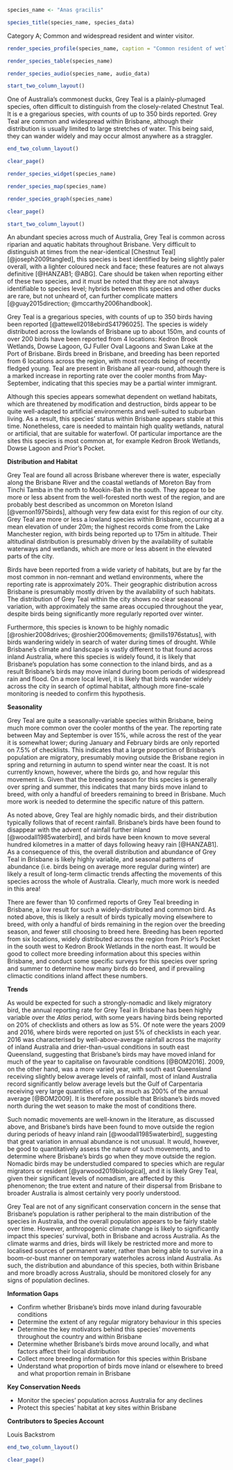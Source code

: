 ```r
species_name <- "Anas gracilis"
```

```r
species_title(species_name, species_data)
```

Category A; Common and widespread resident and winter visitor.

```r
render_species_profile(species_name, caption = "Common resident of wetlands and waterways across Brisbane. More records in winter, suggesting a degree of migratory behaviour, although occurrence fluctuates year-to-year. Breeds during spring and summer. Not of conservation concern.")
```

```r
render_species_table(species_name)
```

```r
render_species_audio(species_name, audio_data)
```

```r
start_two_column_layout()
```

One of Australia's commonest ducks, Grey Teal is a plainly-plumaged species, often difficult to distinguish from the closely-related Chestnut Teal. It is e a gregarious species, with counts of up to 350 birds reported. Grey Teal are common and widespread within Brisbane, although their distribution is usually limited to large stretches of water. This being said, they can wander widely and may occur almost anywhere as a straggler.

```r
end_two_column_layout()
```

```r
clear_page()
```

```r
render_species_widget(species_name)
```

```r
render_species_map(species_name)
```

```r
render_species_graph(species_name)
```

```r
clear_page()
```

```r
start_two_column_layout()
```

An abundant species across much of Australia, Grey Teal is common across riparian and aquatic habitats throughout Brisbane. Very difficult to distinguish at times from the near-identical [Chestnut Teal] [@joseph2009tangled], this species is best identified by being slightly paler overall, with a lighter coloured neck and face; these features are not always definitive [@HANZAB1; @ABG]. Care should be taken when reporting either of these two species, and it must be noted that they are not always identifiable to species level; hybrids between this species and other ducks are rare, but not unheard of, can further complicate matters [@guay2015direction; @mccarthy2006handbook].

Grey Teal is a gregarious species, with counts of up to 350 birds having been reported [@attewell2018ebirdS41796025]. The species is widely distributed across the lowlands of Brisbane up to about 150m, and counts of over 200 birds have been reported from 4 locations: Kedron Brook Wetlands, Dowse Lagoon, GJ Fuller Oval Lagoons and Swan Lake at the Port of Brisbane. Birds breed in Brisbane, and breeding has been reported from 6 locations across the region, with most records being of recently fledged young. Teal are present in Brisbane all year-round, although there is a marked increase in reporting rate over the cooler months from May-September, indicating that this species may be a partial winter immigrant.

Although this species appears somewhat dependent on wetland habitats, which are threatened by modification and destruction, birds appear to be quite well-adapted to artificial environments and well-suited to suburban living. As a result, this species' status within Brisbane appears stable at this time. Nonetheless, care is needed to maintain high quality wetlands, natural or artificial, that are suitable for waterfowl. Of particular importance are the sites this species is most common at, for example Kedron Brook Wetlands, Dowse Lagoon and Prior's Pocket.

**Distribution and Habitat**

Grey Teal are found all across Brisbane wherever there is water, especially along the Brisbane River and the coastal wetlands of Moreton Bay from Tinchi Tamba in the north to Mookin-Bah in the south. They appear to be more or less absent from the well-forested north west of the region, and are probably best described as uncommon on Moreton Island [@vernon1975birds], although very few data exist for this region of our city. Grey Teal are more or less a lowland species within Brisbane, occurring at a mean elevation of under 20m; the highest records come from the Lake Manchester region, with birds being reported up to 175m in altitude. Their altitudinal distribution is presumably driven by the availability of suitable waterways and wetlands, which are more or less absent in the elevated parts of the city.

Birds have been reported from a wide variety of habitats, but are by far the most common in non-remnant and wetland environments, where the reporting rate is approximately 20%. Their geographic distribution across Brisbane is presumably mostly driven by the availability of such habitats. The distribution of Grey Teal within the city shows no clear seasonal variation, with approximately the same areas occupied throughout the year, despite birds being significantly more regularly reported over winter.

Furthermore, this species is known to be highly nomadic [@roshier2008drives; @roshier2006movements; @mills1976status], with birds wandering widely in search of water during times of drought. While Brisbane's climate and landscape is vastly different to that found across inland Australia, where this species is widely found, it is likely that Brisbane's population has some connection to the inland birds, and as a result Brisbane's birds may move inland during boom periods of widespread rain and flood. On a more local level, it is likely that birds wander widely across the city in search of optimal habitat, although more fine-scale monitoring is needed to confirm this hypothesis.

**Seasonality**

Grey Teal are quite a seasonally-variable species within Brisbane, being much more common over the cooler months of the year. The reporting rate between May and September is over 15%, while across the rest of the year it is somewhat lower; during January and February birds are only reported on 7.5% of checklists. This indicates that a large proportion of Brisbane's population are migratory, presumably moving outside the Brisbane region in spring and returning in autumn to spend winter near the coast. It is not currently known, however, where the birds go, and how regular this movement is. Given that the breeding season for this species is generally over spring and summer, this indicates that many birds move inland to breed, with only a handful of breeders remaining to breed in Brisbane. Much more work is needed to determine the specific nature of this pattern.

As noted above, Grey Teal are highly nomadic birds, and their distribution typically follows that of recent rainfall. Brisbane's birds have been found to disappear with the advent of rainfall further inland [@woodall1985waterbird], and birds have been known to move several hundred kilometres in a matter of days following heavy rain [@HANZAB1]. As a consequence of this, the overall distribution and abundance of Grey Teal in Brisbane is likely highly variable, and seasonal patterns of abundance (i.e. birds being on average more regular during winter) are likely a result of long-term climactic trends affecting the movements of this species across the whole of Australia. Clearly, much more work is needed in this area!

There are fewer than 10 confirmed reports of Grey Teal breeding in Brisbane, a low result for such a widely-distributed and common bird. As noted above, this is likely a result of birds typically moving elsewhere to breed, with only a handful of birds remaining in the region over the breeding season, and fewer still choosing to breed here. Breeding has been reported from six locations, widely distributed across the region from Prior's Pocket in the south west to Kedron Brook Wetlands in the north east. It would be good to collect more breeding information about this species within Brisbane, and conduct some specific surveys for this species over spring and summer to determine how many birds do breed, and if prevailing climactic conditions inland affect these numbers.

**Trends**

As would be expected for such a strongly-nomadic and likely migratory bird, the annual reporting rate for Grey Teal in Brisbane has been highly variable over the _Atlas_ period, with some years having birds being reported on 20% of checklists and others as low as 5%. Of note were the years 2009 and 2016, where birds were reported on just 5% of checklists in each year. 2016 was characterised by well-above-average rainfall across the majority of inland Australia and drier-than-usual conditions in south east Queensland, suggesting that Brisbane's birds may have moved inland for much of the year to capitalise on favourable conditions [@BOM2016]. 2009, on the other hand, was a more varied year, with south east Queensland receiving slightly below average levels of rainfall, most of inland Australia record significantly below average levels but the Gulf of Carpentaria receiving very large quantities of rain, as much as 200% of the annual average [@BOM2009]. It is therefore possible that Brisbane's birds moved north during the wet season to make the most of conditions there.

Such nomadic movements are well-known in the literature, as discussed above, and Brisbane's birds have been found to move outside the region during periods of heavy inland rain [@woodall1985waterbird], suggesting that great variation in annual abundance is not unusual. It would, however, be good to quantitatively assess the nature of such movements, and to determine where Brisbane's birds go when they move outside the region. Nomadic birds may be understudied compared to species which are regular migrators or resident [@yarwood2019biological], and it is likely Grey Teal, given their significant levels of nomadism, are affected by this phenomenon; the true extent and nature of their dispersal from Brisbane to broader Australia is almost certainly very poorly understood.

Grey Teal are not of any significant conservation concern in the sense that Brisbane’s population is rather peripheral to the main distribution of the species in Australia, and the overall population appears to be fairly stable over time. However, anthropogenic climate change is likely to significantly impact this species' survival, both in Brisbane and across Australia. As the climate warms and dries, birds will likely be restricted more and more to localised sources of permanent water, rather than being able to survive in a boom-or-bust manner on temporary waterholes across inland Australia. As such, the distribution and abundance of this species, both within Brisbane and more broadly across Australia, should be monitored closely for any signs of population declines.

**Information Gaps**

- Confirm whether Brisbane's birds move inland during favourable conditions  
- Determine the extent of any regular migratory behaviour in this species    
- Determine the key motivators behind this species' movements throughout the country and within Brisbane   
- Determine whether Brisbane's birds move around locally, and what factors affect their local distribution   
- Collect more breeding information for this species within Brisbane
- Understand what proportion of birds move inland or elsewhere to breed and what proportion remain in Brisbane

**Key Conservation Needs**

- Monitor the species' population across Australia for any declines
- Protect this species' habitat at key sites within Brisbane

**Contributors to Species Account**

Louis Backstrom

```r
end_two_column_layout()
```

```r
clear_page()
```
